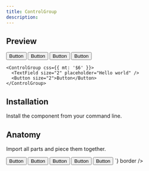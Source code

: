 ```yaml
---
title: ControlGroup
description: 
---
```

## Preview

<Preview>
  <Flex
    css={{
      flexDirection: "column",
      alignItems: "center",
      gap: "$3",
    }}
  >
    <ControlGroup>
      <Button>Button</Button>
      <Button>Button</Button>
      <Button>Button</Button>
      <Button>Button</Button>
    </ControlGroup>

    <ControlGroup css={{ mt: '$6' }}>
      <TextField size="2" placeholder="Hello world" />
      <Button size="2">Button</Button>
    </ControlGroup>
  </Flex>
</Preview>

## Installation

Install the component from your command line.

<LiveProvider>
    <LiveEditor code={`npm install @odpf/apsara`} border/>
</LiveProvider>


## Anatomy
Import all parts and piece them together.

<LiveProvider>
    <LiveEditor code={`

<ControlGroup>
  <Button>Button</Button>
  <Button>Button</Button>
  <Button>Button</Button>
  <Button>Button</Button>
</ControlGroup>

<ControlGroup>
  <TextField size="2" placeholder="Hello world" />
  <Button size="2">Button</Button>
</ControlGroup>
`} border />
</LiveProvider>
